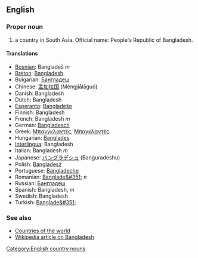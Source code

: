 ==English==

===Proper noun===

# a country in South Asia. Official name: People's Republic of Bangladesh.

====Translations====
*[[Bosnian]]: Bangladeš ''m''
*[[Breton]]: [[Bangladesh]]
*Bulgarian: [[Бангладеш]]
*Chinese: [[孟加拉国]] (Mèngjiālāguó)
*Danish: Bangladesh
*Dutch: Bangladesh
*[[Esperanto]]: [[Bangladeŝo]]
*Finnish: Bangladesh
*French: Bangladesh ''m''
*German: [[Bangladesch]]
*Greek: [[Μπανγκλαντές]], [[Μπαγκλαντές]]
*Hungarian: [[Banglades]]
*[[Interlingua]]: Bangladesh
*Italian: Bangladesh ''m''
*Japanese: [[バングラデシュ]] (Banguradeshu)
*Polish: [[Bangladesz]]
*Portuguese: [[Bangladeche]]
*Romanian: [[Banglade&#351;]] ''n''
*Russian: [[Бангладеш]]
*Spanish: Bangladesh, ''m''
*Swedish: Bangladesh
*Turkish: [[Banglade&#351;]]

===See also===

*[[Countries of the world]]
*[[w:Bangladesh|Wikipedia article on Bangladesh]]
[[Category:English country nouns]]